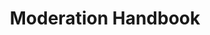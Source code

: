 ---
title: "Moderation Handbook"
description: "The official moderator handbook for moderators in VCF."
---